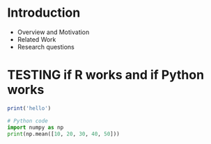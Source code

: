 # Introduction

* Overview and Motivation
* Related Work
* Research questions

# TESTING if R works and if Python works
```r
print('hello')
```

```python
# Python code
import numpy as np
print(np.mean([10, 20, 30, 40, 50]))
```
